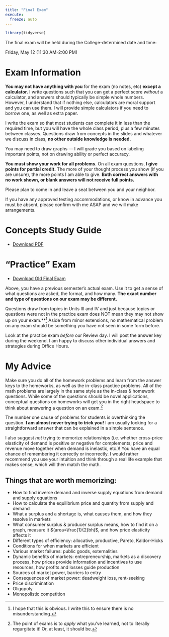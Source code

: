 ```yaml
---
title: "Final Exam"
execute: 
  freeze: auto
---
```


```r
library(tidyverse)
```

::: {.callout-warning appearance="minimal"}
The final exam will be held during the College-determined date and time: 

Friday, May 12 (11:30 AM-2:00 PM)
:::

# Exam Information

**You may not have anything with you** for the exam (no notes, etc) **except a calculator.** I write questions such that you can get a perfect score *without* a calculator, and answers should typically be simple whole numbers. However, I understand that if nothing else, calculators are moral support and you can use them. I will provide simple calculators if you need to borrow one, as well as extra paper.

I write the exam so that most students can complete it in less than the required time, but you will have the whole class period, plus a few minutes between classes. Questions draw from concepts in the slides and whatever we discuss in class, **no other outside knowledge is needed.**

You may need to draw graphs — I will grade you based on labeling important points, not on drawing ability or perfect accuracy.

**You must show your work for all problems.** On all exam questions, **I give points for partial credit.** The more of your thought process you show (if you are unsure), the more points I am able to give. **Both correct answers with no work shown, or blank answers will not receive full points.**

Please plan to come in and leave a seat between you and your neighbor.

If you have any approved testing accommodations, or know in advance you must be absent, please confirm with me ASAP and we will make arrangements.

# Concepts Study Guide

- [<i class="fas fa-file-pdf"></i> Download PDF](/files/examprep/exam_3_study_guide.pdf)

# “Practice” Exam

- [<i class="fas fa-file-pdf"></i> Download Old Final Exam](/files/examprep/Exam3.pdf)
<!-- [<i class="far fa-life-ring"></i> Answer Key](/files/examprep/Exam3_Answer_Key.pdf)-->

Above, you have a previous semester's actual exam. Use it to get a sense of what questions are asked, the format, and how many. **The exact number and type of questions on our exam may be different.**

Questions draw from topics in Units III and IV and just because topics or questions were not in the practice exam does NOT mean they may not show up on your exam.**^[I hope that this is obvious. I write this to ensure there is no misunderstanding.] Aside from minor extensions, no mathematical problem on any exam should be something you have not seen in some form before. 

Look at the practice exam *before* our Review day. I will post the answer key during the weekend. I am happy to discuss other individual answers and strategies during Office Hours.

# My Advice

Make sure you do all of the homework problems and learn from the answer keys to the homeworks, as well as the in-class practice problems. All of the math problems are largely in the same style as the in-class & homework questions. While some of the questions should be novel applications, conceptual questions on homeworks will get you in the right headspace to think about answering a question on an exam.^[The point of exams is to *apply* what you've learned, not to literally regurgitate it! Or, at least, it should be.]

The number one cause of problems for students is overthinking the question. **I am almost never trying to trick you!** I am usually looking for a straightforward answer that can be explained in a simple sentence.

I also suggest *not* trying to memorize relationships (i.e. whether cross-price elasticity of demand is positive or negative for complements; price and revenue move together when demand is inelastic, etc.)! You have an equal chance of remembering it correctly or incorrectly. I would rather recommend you use your intuition and think through a real life example that makes sense, which will then match the math.

## Things that are worth memorizing:

- How to find inverse demand and inverse supply equations from demand and supply equations
- How to calculate the equilibrium price and quantity from supply and demand
- What a surplus and a shortage is, what causes them, and how they resolve in markets
- What consumer surplus & producer surplus means, how to find it on a graph, measure it $(area=\frac{1}{2}bh)$, and how price elasticity affects it
- Different types of efficiency: allocative, productive, Pareto, Kaldor-Hicks
- Conditions for when markets are efficient
- Various market failures: public goods, externalities
- Dynamic benefits of markets: entrepreneurship, markets as a discovery process, how prices provide information and incentives to use resources, how profits and losses guide production
- Sources of market power, barriers to entry
- Consequences of market power: deadweight loss, rent-seeking
- Price discrimination
- Oligopoly
- Monopolistic competition